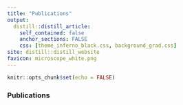 ```yaml
---
title: "Publications"
output:
  distill::distill_article:
    self_contained: false
    anchor_sections: FALSE
    css: [theme_inferno_black.css, background_grad.css]
site: distill::distill_website
favicon: microscope_white.png
---
```


```r

knitr::opts_chunk$set(echo = FALSE)

```

### Publications

 <br>

 <br>

 <br>
 
  
  